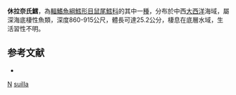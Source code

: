 {{Speciesbox
| taxon = Nezumia suilla
| status = NE
| status_system = iucn3.1
| trend = unknow
| binomial_authority = [[Marshall|Marshall]] & [[Iwamoto|Iwamoto]], 1973
| synonyms = 
}}
'''休拉奈氏鱈'''，為[[輻鰭魚綱|輻鰭魚綱]][[鱈形目|鱈形目]][[鼠尾鱈科|鼠尾鱈科]]的其中一[[種|種]]，分布於中西[[大西洋|大西洋]]海域，屬深海底棲性魚類，深度860-915公尺，體長可達25.2公分，棲息在底層水域，生活習性不明。

==参考文献==
*{{FishBase_species|genus=Nezumia|species=suilla|year=2016|month=1}}

{{taxonbar}}
[[Category:1973年描述的鱼类|N]]
[[Category:奈氏鱈屬|suilla]]